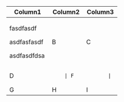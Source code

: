+-------------+-------------+-------------+
| **Column1** | **Column2** | **Column3** |
+=============+=============+=============+
| fasdfasdf   | B           | C           |
|             |             |             |
| asdfasfasdf |             |             |
|             |             |             |
| asdfasdfdsa |             |             |
+-------------+-------------+-------------+
| D           |         | F           |
+-------------+-------------+-------------+
| G           | H           | I           |
+-------------+-------------+-------------+



